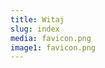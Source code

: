 ```yaml
---
title: Witaj
slug: index
media: favicon.png
image1: favicon.png
---
```

<Map>
<CommitButton
image={props.image1}
joinLabel="Dołącz do PrayerFast"
joinContent={`Czy jesteś gotowy/a by regularnie modlić się o pościć o to by każdy naród posiadał prowadzonych przez Ducha Świętego czyniących uczniami, którzy wpływaliby  na swoje Kościoły, kultury i kraje dla Chrystusa? Jeśli tak, kliknij w przycisk "Dołącz do PrayerFast", znajdujący się poniżej.`}
joinDisclaimer="Dołączając zgadzasz się na to, że zostaniesz dodany/a do mapy PrayerFast. Nie będą zbierane jakiekolwiek informacje pozwalające na osobistą identyfikację."
resourceLabel="Zasoby PrayerFast"
about="Światowa sieć PrayerFast to ludzie, Kościoły i organizacje powołane do tego by modlić się jak Jezus i oddane temu, motywowane przez Jego miłość, oddane Jego misji i wzmacniane przez Jego Ducha."
count="{{count}} ludzi dołączyło do Światowej sieci PrayerFast"
people="{{count}} osób"
languages="{{count}} języków"
cities="{{count}} miast"
countries="{{count}} krajów"
timezones="{{count}} stref czasowych"
locale={props.locale}
/>
</Map>